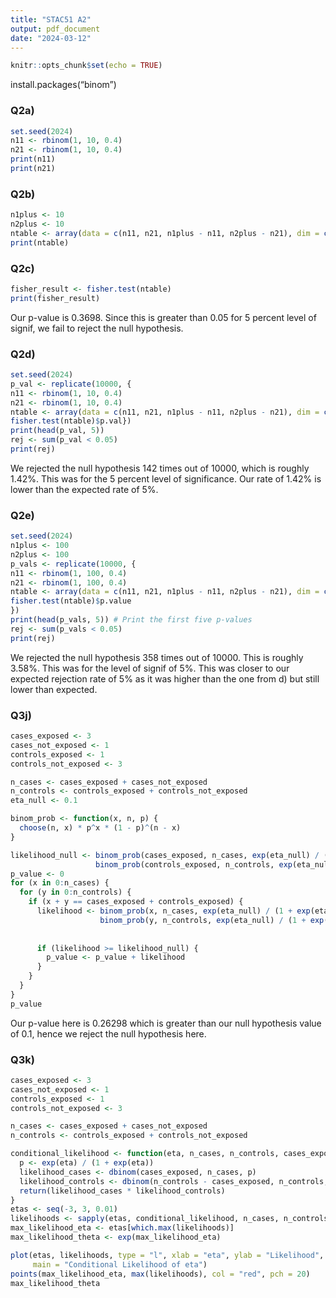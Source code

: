 ---
title: "STAC51 A2"
output: pdf_document
date: "2024-03-12"
---

```{r setup, include=FALSE}
knitr::opts_chunk$set(echo = TRUE)
```

install.packages("binom")



### Q2a)
```{r}
set.seed(2024)
n11 <- rbinom(1, 10, 0.4)
n21 <- rbinom(1, 10, 0.4)
print(n11)
print(n21)

```

### Q2b)
```{r}
n1plus <- 10
n2plus <- 10
ntable <- array(data = c(n11, n21, n1plus - n11, n2plus - n21), dim = c(2,2))
print(ntable)
```

### Q2c)
```{r}
fisher_result <- fisher.test(ntable)
print(fisher_result)
```
Our p-value is 0.3698. Since this is greater than 0.05 for 5 percent level of signif, we fail to reject the null hypothesis.


### Q2d)
```{r}
set.seed(2024)
p_val <- replicate(10000, {
n11 <- rbinom(1, 10, 0.4) 
n21 <- rbinom(1, 10, 0.4)
ntable <- array(data = c(n11, n21, n1plus - n11, n2plus - n21), dim = c(2,2))
fisher.test(ntable)$p.val})
print(head(p_val, 5)) 
rej <- sum(p_val < 0.05)
print(rej)

```
We rejected the null hypothesis 142 times out of 10000, which is roughly 1.42%. This was for the 5 percent level of significance. Our rate of 1.42% is lower than the expected rate of 5%.  


### Q2e)
```{r}
set.seed(2024)
n1plus <- 100
n2plus <- 100
p_vals <- replicate(10000, {
n11 <- rbinom(1, 100, 0.4)
n21 <- rbinom(1, 100, 0.4)
ntable <- array(data = c(n11, n21, n1plus - n11, n2plus - n21), dim = c(2,2))
fisher.test(ntable)$p.value
})
print(head(p_vals, 5)) # Print the first five p-values
rej <- sum(p_vals < 0.05)
print(rej)

```
We rejected the null hypothesis 358 times out of 10000. This is roughly 3.58%. This was for the level of signif of 5%. This was closer to our expected rejection rate of 5% as it was higher than the one from d) but still lower than expected.


### Q3j)
```{r}
cases_exposed <- 3
cases_not_exposed <- 1
controls_exposed <- 1
controls_not_exposed <- 3

n_cases <- cases_exposed + cases_not_exposed
n_controls <- controls_exposed + controls_not_exposed
eta_null <- 0.1

binom_prob <- function(x, n, p) {
  choose(n, x) * p^x * (1 - p)^(n - x)
}

likelihood_null <- binom_prob(cases_exposed, n_cases, exp(eta_null) / (1 + exp(eta_null))) * 
                   binom_prob(controls_exposed, n_controls, exp(eta_null) / (1 + exp(eta_null)))
p_value <- 0
for (x in 0:n_cases) {
  for (y in 0:n_controls) {
    if (x + y == cases_exposed + controls_exposed) {
      likelihood <- binom_prob(x, n_cases, exp(eta_null) / (1 + exp(eta_null))) * 
                    binom_prob(y, n_controls, exp(eta_null) / (1 + exp(eta_null)))
      
      
      if (likelihood >= likelihood_null) {
        p_value <- p_value + likelihood
      }
    }
  }
}
p_value
```
Our p-value here is 0.26298 which is greater than our null hypothesis value of 0.1, hence we reject the null hypothesis here.

### Q3k)
```{r}
cases_exposed <- 3
cases_not_exposed <- 1
controls_exposed <- 1
controls_not_exposed <- 3

n_cases <- cases_exposed + cases_not_exposed
n_controls <- controls_exposed + controls_not_exposed

conditional_likelihood <- function(eta, n_cases, n_controls, cases_exposed) {
  p <- exp(eta) / (1 + exp(eta))
  likelihood_cases <- dbinom(cases_exposed, n_cases, p)
  likelihood_controls <- dbinom(n_controls - cases_exposed, n_controls, p)
  return(likelihood_cases * likelihood_controls)
}
etas <- seq(-3, 3, 0.01)
likelihoods <- sapply(etas, conditional_likelihood, n_cases, n_controls, cases_exposed)
max_likelihood_eta <- etas[which.max(likelihoods)]
max_likelihood_theta <- exp(max_likelihood_eta)

plot(etas, likelihoods, type = "l", xlab = "eta", ylab = "Likelihood",
     main = "Conditional Likelihood of eta")
points(max_likelihood_eta, max(likelihoods), col = "red", pch = 20)
max_likelihood_theta


```


















